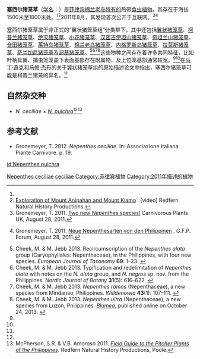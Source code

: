{{noteTA
|G1=Carnivorous Plant
}}

{{Speciesbox
|image =
|image_caption = 
|taxon=Nepenthes ceciliae
|authority = [[托马斯·格罗内迈尔|Gronem.]], [[Fulgent_Coritico|Coritico]], [[Marius_Micheler|Micheler]], [[David_Marwinski|Marwinski]], [[Rachel_Acil|Acil]] & [[维克托·B·阿莫罗索|V.B.Amoroso]] (2011)<ref name=ceciliae>Gronemeyer, T., F. Coritico, M. Micheler, D. Marwinski, R. Acil & V. Amoroso 2011. ''Nepenthes ceciliae'', a new pitcher plant species from Mount Kiamo, Mindanao. In: McPherson, S.R. ''[[新猪笼草：卷一|New Nepenthes: Volume One]]''. Redfern Natural History Productions, Poole. pp. 412–423.</ref>
}}

'''塞西尔猪笼草'''（[[学名|学名]]：''{{lang|la|Nepenthes ceciliae}}''）是[[菲律宾|菲律宾]][[棉兰老岛|棉兰老岛]][[特有种|特有的]]热带[[食虫植物|食虫植物]]。其存在于海拔1500米至1800米处。<ref name=ceciliae /><ref>[http://www.redfernnaturalhistory.com/dvds/name/exploration_of_mount_anipahan_and_mount_kiamo Exploration of Mount Anipahan and Mount Kiamo] {{webarchive|url=https://web.archive.org/web/20130921055222/http://www.redfernnaturalhistory.com/dvds/name/exploration_of_mount_anipahan_and_mount_kiamo |date=2013-09-21 }}. [video] Redfern Natural History Productions.</ref>2011年8月，其发现首次公开于互联网。<ref>Gronemeyer, T. 2011. [http://www.cpukforum.com/forum/index.php?showtopic=43367 Two new ''Nepenthes'' species!] {{Wayback|url=http://www.cpukforum.com/forum/index.php?showtopic=43367 |date=20160420041010 }} Carnivorous Plants UK, August 28, 2011. <!--http://www.webcitation.org/6K2snmnF6--></ref><ref>{{de icon}} Gronemeyer, T. 2011. [http://forum.carnivoren.org/index.php?/topic/31242-neue-nepenthesarten-von-den-philippinen/ Neue Nepenthesarten von den Philippinen] {{Wayback|url=http://forum.carnivoren.org/index.php?%2Ftopic%2F31242-neue-nepenthesarten-von-den-philippinen%2F |date=20131016064703 }}. G.F.P. Forum, August 28, 2011. <!--http://www.webcitation.org/6JlN5iWVv--></ref>

塞西尔猪笼草属于非正式的“翼状猪笼草组”分类群下，其中还包括[[翼状猪笼草|翼状猪笼草]]{{small|（''N. alata''）}}、[[柯普兰猪笼草|柯普兰猪笼草]]{{small|（''N. copelandii''）}}、[[绝灭猪笼草|绝灭猪笼草]]{{small|（''N. extincta''）}}、[[小花猪笼草|小花猪笼草]]{{small|（''N. graciliflora''）}}、[[汉密吉伊坦山猪笼草|汉密吉伊坦山猪笼草]]{{small|（''N. hamiguitanensi''）}}、[[奇坦兰山猪笼草|奇坦兰山猪笼草]]{{small|（''N. kitanglad''）}}、[[仓田猪笼草|仓田猪笼草]]{{small|（''N. kurata''）}}、[[莱特岛猪笼草|莱特岛猪笼草]]{{small|（''N. leyte''）}}、[[棉兰老岛猪笼草|棉兰老岛猪笼草]]{{small|（''N. mindanaoensis''）}}、[[内格罗斯岛猪笼草|内格罗斯岛猪笼草]]{{small|（''N. negros''）}}、[[拉莫斯猪笼草|拉莫斯猪笼草]]{{small|（''N. ramos''）}}、[[萨兰加尼猪笼草|萨兰加尼猪笼草]]{{small|（''N. saranganiensis''）}}及[[超基猪笼草|超基猪笼草]]{{small|（''N. ultra''）}}。<ref name=recircumscription>Cheek, M. & M. Jebb 2013. Recircumscription of the ''Nepenthes alata'' group (Caryophyllales: Nepenthaceae), in the Philippines, with four new species. ''European Journal of Taxonomy'' '''69''': 1–23. {{DOI|10.5852/ejt.2013.69}}</ref><ref name=negros>Cheek, M. & M. Jebb 2013. Typification and redelimitation of ''Nepenthes alata'' with notes on the ''N. alata'' group, and ''N. negros'' sp. nov. from the Philippines. ''Nordic Journal of Botany'' '''31'''(5): 616–622. {{DOI|10.1111/j.1756-1051.2012.00099.x}}</ref><ref name=ramos>Cheek, M. & M. Jebb 2013. ''Nepenthes ramos'' (Nepenthaceae), a new species from Mindanao, Philippines. ''Willdenowia'' '''43'''(1): 107–111. {{DOI|10.3372/wi.43.43112}}</ref><ref name=ultra>Cheek, M. & M. Jebb 2013. ''Nepenthes ultra'' (Nepenthaceae), a new species from Luzon, Philippines. ''[[布卢姆－植物分类学与植物地理学杂志|Blumea]]'', published online on October 24, 2013. {{DOI|10.3767/000651913X675124}}</ref>这些物种之间存在着许多共同特征，比如叶柄具翼、捕虫笼笼盖下表面基部存在附属物，及上位笼基部通常较宽。<ref name=recircumscription /><ref name=negros />在[[马丁·奇克|马丁·奇克]]和[[马修·杰布|马修·杰布]]的关于翼状猪笼草组的原始描述论文中指出，塞西尔猪笼草可能是柯普兰猪笼的异名。<ref name=negros />

== 自然杂交种 ==
* ''N. ceciliae'' × ''[[美丽猪笼草|N. pulchra]]''<ref name=ceciliae /><ref name=M&A2011>McPherson, S.R. & V.B. Amoroso 2011. ''[[菲律宾的猪笼草野外指南|Field Guide to the Pitcher Plants of the Philippines]]''. Redfern Natural History Productions, Poole.</ref>

== 参考文献 ==
{{reflist|2}}
{{refbegin}}
* Gronemeyer, T. 2012. ''Nepenthes ceciliae''. In: {{PDFlink|[http://www.aipcnet.eu/Carnivorous_docs/New_species_2011.pdf ''AIPC Special Issue 4: News of 2011''.]}} Associazione Italiana Piante Carnivore. p. 19.
{{refend}}

{{Nepenthes}}
{{Taxonbar|from=Q4185929}}

[[Category:亚洲食虫植物|Nepenthes ceciliae]]
[[Category:猪笼草属|ceciliae]]
[[Category:菲律宾植物|Category:菲律宾植物]]
[[Category:2011年描述的植物|Category:2011年描述的植物]]

[[id:Nepenthes_pulchra|id:Nepenthes pulchra]]